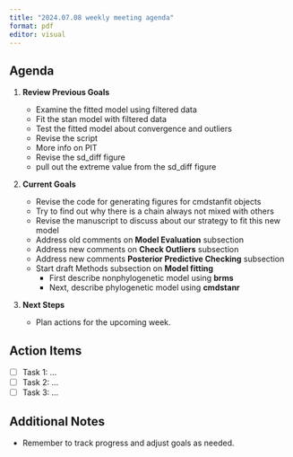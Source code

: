 ```yaml
---
title: "2024.07.08 weekly meeting agenda"
format: pdf
editor: visual
---
```


## Agenda

1.  **Review Previous Goals**

    -   Examine the fitted model using filtered data
    -   Fit the stan model with filtered data
    -   Test the fitted model about convergence and outliers
    -   Revise the script
    -   More info on PIT
    -   Revise the sd_diff figure
    -   pull out the extreme value from the sd_diff figure

2.  **Current Goals**

    -   Revise the code for generating figures for cmdstanfit objects
    -   Try to find out why there is a chain always not mixed with others
    -   Revise the manuscript to discuss about our strategy to fit this new model
    -   Address old comments on **Model Evaluation** subsection
    -   Address new comments on **Check Outliers** subsection
    -   Address new comments **Posterior Predictive Checking** subsection
    -   Start draft Methods subsection on **Model fitting**
        -   First describe nonphylogenetic model using **brms**
        -   Next, describe phylogenetic model using **cmdstanr**

3.  **Next Steps**

    -   Plan actions for the upcoming week.

## Action Items

-   [ ] Task 1: ...
-   [ ] Task 2: ...
-   [ ] Task 3: ...

## Additional Notes

-   Remember to track progress and adjust goals as needed.
